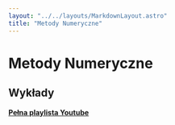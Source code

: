 ```yaml
---
layout: "../../layouts/MarkdownLayout.astro"
title: "Metody Numeryczne"
---
```



# Metody Numeryczne

## Wykłady

[**Pełna playlista Youtube**](https://www.youtube.com/playlist?list=PLxnzOnUpNzMB1AZL2SaRvyEutujrNjMq_)

<LectureTable lectures={lectureJson} />

<ExamList subject="Metody Numeryczne" />
